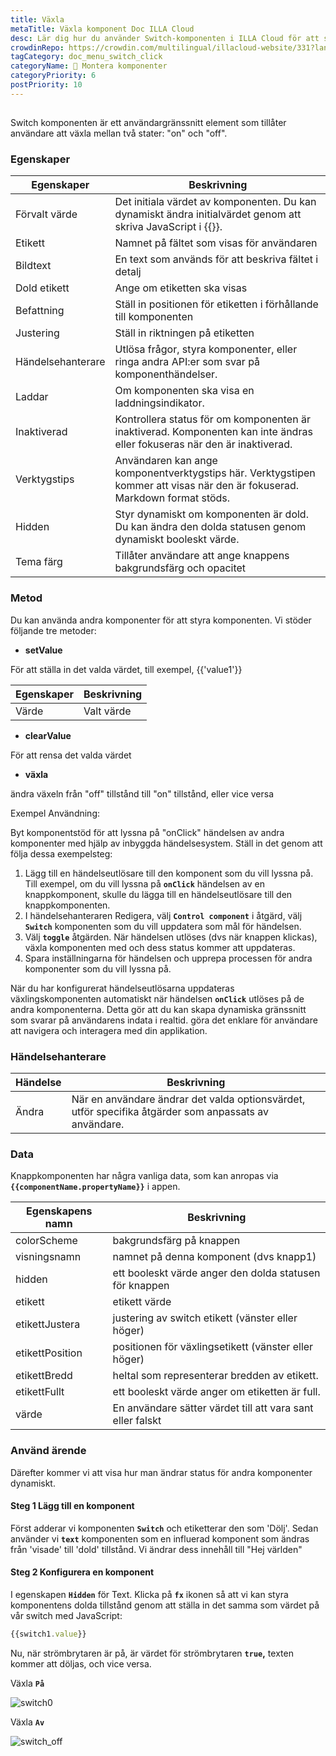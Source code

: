 ```yaml
---
title: Växla
metaTitle: Växla komponent Doc ILLA Cloud
desc: Lär dig hur du använder Switch-komponenten i ILLA Cloud för att skapa ett användargränssnitt som låter användare växla mellan två alternativ. Se exempel och egenskaper hos Switch.
crowdinRepo: https://crowdin.com/multilingual/illacloud-website/331?languages=sv&filter=basic&value=0
tagCategory: doc_menu_switch_click
categoryName: 🧬 Montera komponenter
categoryPriority: 6
postPriority: 10
---
```


## <h2 hidden>Vad är Switch?</h2>

Switch komponenten är ett användargränssnitt element som tillåter användare att växla mellan två stater: "on" och "off".

### Egenskaper

| Egenskaper        | Beskrivning                                                                                                                |
| ----------------- | -------------------------------------------------------------------------------------------------------------------------- |
| Förvalt värde     | Det initiala värdet av komponenten. Du kan dynamiskt ändra initialvärdet genom att skriva JavaScript i {{}}.               |
| Etikett           | Namnet på fältet som visas för användaren                                                                                  |
| Bildtext          | En text som används för att beskriva fältet i detalj                                                                       |
| Dold etikett      | Ange om etiketten ska visas                                                                                                |
| Befattning        | Ställ in positionen för etiketten i förhållande till komponenten                                                           |
| Justering         | Ställ in riktningen på etiketten                                                                                           |
| Händelsehanterare | Utlösa frågor, styra komponenter, eller ringa andra API:er som svar på komponenthändelser.                                 |
| Laddar            | Om komponenten ska visa en laddningsindikator.                                                                             |
| Inaktiverad       | Kontrollera status för om komponenten är inaktiverad. Komponenten kan inte ändras eller fokuseras när den är inaktiverad.  |
| Verktygstips      | Användaren kan ange komponentverktygstips här. Verktygstipen kommer att visas när den är fokuserad. Markdown format stöds. |
| Hidden            | Styr dynamiskt om komponenten är dold. Du kan ändra den dolda statusen genom dynamiskt booleskt värde.                     |
| Tema färg         | Tillåter användare att ange knappens bakgrundsfärg och opacitet                                                            |

### Metod

Du kan använda andra komponenter för att styra komponenten. Vi stöder följande tre metoder:

-   **setValue**

För att ställa in det valda värdet, till exempel, {{'value1'}}

| Egenskaper | Beskrivning |
| ---------- | ----------- |
| Värde      | Valt värde  |

-   **clearValue**

För att rensa det valda värdet

-   **växla**

ändra växeln från "off" tillstånd till "on" tillstånd, eller vice versa

Exempel Användning:

Byt komponentstöd för att lyssna på "onClick" händelsen av andra komponenter med hjälp av inbyggda händelsesystem. Ställ in det genom att följa dessa exempelsteg:

1.  Lägg till en händelseutlösare till den komponent som du vill lyssna på. Till exempel, om du vill lyssna på **`onClick`** händelsen av en knappkomponent, skulle du lägga till en händelseutlösare till den knappkomponenten.
2.  I händelsehanteraren Redigera, välj **`Control component`** i åtgärd, välj **`Switch`** komponenten som du vill uppdatera som mål för händelsen.
3.  Välj **`toggle`** åtgärden. När händelsen utlöses (dvs när knappen klickas), växla komponenten med och dess status kommer att uppdateras.
4.  Spara inställningarna för händelsen och upprepa processen för andra komponenter som du vill lyssna på.

När du har konfigurerat händelseutlösarna uppdateras växlingskomponenten automatiskt när händelsen **`onClick`** utlöses på de andra komponenterna. Detta gör att du kan skapa dynamiska gränssnitt som svarar på användarens indata i realtid. göra det enklare för användare att navigera och interagera med din applikation.

### Händelsehanterare

| Händelse | Beskrivning                                                                                           |
| -------- | ----------------------------------------------------------------------------------------------------- |
| Ändra    | När en användare ändrar det valda optionsvärdet, utför specifika åtgärder som anpassats av användare. |

### Data

Knappkomponenten har några vanliga data, som kan anropas via **`{{componentName.propertyName}}`** i appen.

| Egenskapens namn | Beskrivning                                                 |
| ---------------- | ----------------------------------------------------------- |
| colorScheme      | bakgrundsfärg på knappen                                    |
| visningsnamn     | namnet på denna komponent (dvs knapp1)                      |
| hidden           | ett booleskt värde anger den dolda statusen för knappen     |
| etikett          | etikett värde                                               |
| etikettJustera   | justering av switch etikett (vänster eller höger)           |
| etikettPosition  | positionen för växlingsetikett (vänster eller höger)        |
| etikettBredd     | heltal som representerar bredden av etikett.                |
| etikettFullt     | ett booleskt värde anger om etiketten är full.              |
| värde            | En användare sätter värdet till att vara sant eller falskt  |

### Använd ärende

Därefter kommer vi att visa hur man ändrar status för andra komponenter dynamiskt. 

#### Steg 1 Lägg till en komponent

Först adderar vi komponenten **`Switch`** och etiketterar den som 'Dölj'. Sedan använder vi **`text`** komponenten som en influerad komponent som ändras från 'visade' till 'dold' tillstånd. Vi ändrar dess innehåll till "Hej världen" 

#### Steg 2 Konfigurera en komponent

I egenskapen **`Hidden`** för Text. Klicka på **`fx`** ikonen så att vi kan styra komponentens dolda tillstånd genom att ställa in det samma som värdet på vår switch med JavaScript:

```jsx
{{switch1.value}}
```

Nu, när strömbrytaren är på, är värdet för strömbrytaren **`true`,** texten kommer att döljas, och vice versa.

Växla **`På`** 

![switch0](https://cdn.illacloud.com/official-website/img/docs/switch0.png)

Växla **`Av`**

![switch_off](https://cdn.illacloud.com/official-website/img/docs/switch_off.png)

